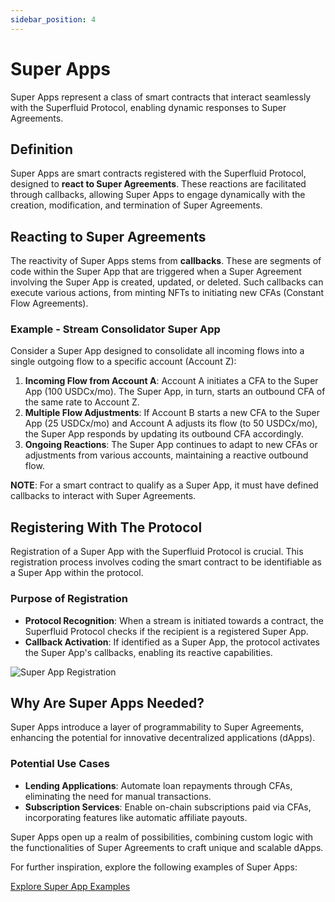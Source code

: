 ```yaml
---
sidebar_position: 4
---
```


# Super Apps

Super Apps represent a class of smart contracts that interact seamlessly with the Superfluid Protocol, enabling dynamic responses to Super Agreements.

## Definition

Super Apps are smart contracts registered with the Superfluid Protocol, designed to **react to Super Agreements**. These reactions are facilitated through callbacks, allowing Super Apps to engage dynamically with the creation, modification, and termination of Super Agreements.

## **Reacting to Super Agreements**

The reactivity of Super Apps stems from **callbacks**. These are segments of code within the Super App that are triggered when a Super Agreement involving the Super App is created, updated, or deleted. Such callbacks can execute various actions, from minting NFTs to initiating new CFAs (Constant Flow Agreements).

### **Example - Stream Consolidator Super App**

Consider a Super App designed to consolidate all incoming flows into a single outgoing flow to a specific account (Account Z):

1. **Incoming Flow from Account A**: Account A initiates a CFA to the Super App (100 USDCx/mo). The Super App, in turn, starts an outbound CFA of the same rate to Account Z.
2. **Multiple Flow Adjustments**: If Account B starts a new CFA to the Super App (25 USDCx/mo) and Account A adjusts its flow (to 50 USDCx/mo), the Super App responds by updating its outbound CFA accordingly.
3. **Ongoing Reactions**: The Super App continues to adapt to new CFAs or adjustments from various accounts, maintaining a reactive outbound flow.

<Admonition type="info">
<strong>NOTE</strong>: For a smart contract to qualify as a Super App, it must have defined callbacks to interact with Super Agreements.
</Admonition>

## Registering With The Protocol

Registration of a Super App with the Superfluid Protocol is crucial. This registration process involves coding the smart contract to be identifiable as a Super App within the protocol.

### Purpose of Registration

- **Protocol Recognition**: When a stream is initiated towards a contract, the Superfluid Protocol checks if the recipient is a registered Super App.
- **Callback Activation**: If identified as a Super App, the protocol activates the Super App's callbacks, enabling its reactive capabilities.

![Super App Registration](/assets/image_(82).png)

## Why Are Super Apps Needed?

Super Apps introduce a layer of programmability to Super Agreements, enhancing the potential for innovative decentralized applications (dApps).

### Potential Use Cases

- **Lending Applications**: Automate loan repayments through CFAs, eliminating the need for manual transactions.
- **Subscription Services**: Enable on-chain subscriptions paid via CFAs, incorporating features like automatic affiliate payouts.

Super Apps open up a realm of possibilities, combining custom logic with the functionalities of Super Agreements to craft unique and scalable dApps.

For further inspiration, explore the following examples of Super Apps:

[Explore Super App Examples](broken-reference)
